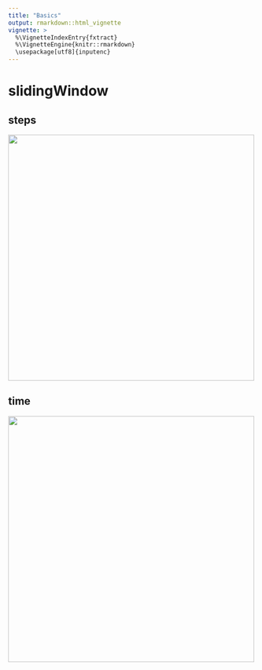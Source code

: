 ```yaml
---
title: "Basics"
output: rmarkdown::html_vignette
vignette: >
  %\VignetteIndexEntry{fxtract}
  %\VignetteEngine{knitr::rmarkdown}
  \usepackage[utf8]{inputenc}
---
```


# slidingWindow

## steps

<img src="img/slidingWindow_steps.svg" width="500">

## time

<img src="img/slidingWindow_time.svg" width="500">
